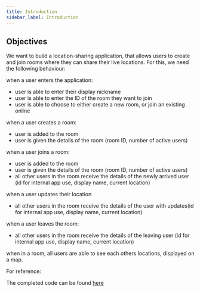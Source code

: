 ```yaml
---
title: Introduction
sidebar_label: Introduction
---
```


## Objectives

We want to build a location-sharing application, that allows users to create and join rooms where they can share their live locations. For this, we need the following behaviour:

when a user enters the application:

- user is able to enter their display nickname
- user is able to enter the ID of the room they want to join
- user is able to choose to either create a new room, or join an existing online

when a user creates a room:

- user is added to the room
- user is given the details of the room (room ID, number of active users)

when a user joins a room:

- user is added to the room
- user is given the details of the room (room ID, number of active users)
- all other users in the room receive the details of the newly arrived user (id for internal app use, display name, current location)

when a user updates their location

- all other users in the room receive the details of the user with updates(id for internal app use, display name, current location)

when a user leaves the room:

- all other users in the room receive the details of the leaving user (id for internal app use, display name, current location)

when in a room, all users are able to see each others locations, displayed on a map.

For reference:

The completed code can be found [here](https://github.com/realtime-apps-iap/location-sharing-app)
